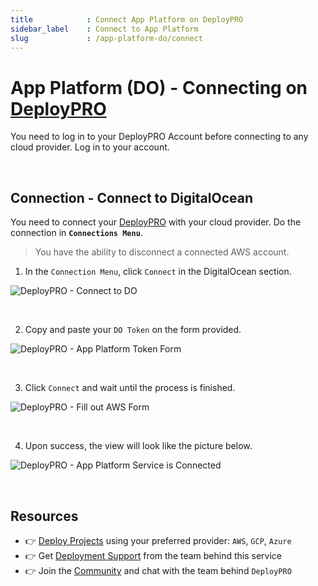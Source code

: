 ```yaml
---
title            : Connect App Platform on DeployPRO
sidebar_label    : Connect to App Platform
slug             : /app-platform-do/connect
---
```


# App Platform (DO) - Connecting on [DeployPRO](https://deploypro.dev)

You need to log in to your DeployPRO Account before connecting to any cloud provider. Log in to your account.

<br />

## Connection - Connect to DigitalOcean
You need to connect your [DeployPRO](https://deploypro.dev/) with your cloud provider. Do the connection in **`Connections Menu`**.

> You have the ability to disconnect a connected AWS account.

1. In the `Connection Menu`, click `Connect` in the DigitalOcean section.

  ![DeployPRO - Connect to DO](https://github.com/app-generator/deploypro-docs/assets/46531367/dcc434de-0dc2-41c7-87dd-f087648cb395)

<br />

2. Copy and paste your `DO Token` on the form provided.

  ![DeployPRO - App Platform Token Form](https://github.com/app-generator/deploypro-docs/assets/46531367/2926524a-a7d7-40d3-a8b9-114c3b1a81bd)
  
<br />

3. Click `Connect` and wait until the process is finished.

  ![DeployPRO - Fill out AWS Form](https://github.com/app-generator/deploypro-docs/assets/46531367/aaa88503-6e25-49ac-a6fb-106c66a7b0c6)

<br />

4. Upon success, the view will look like the picture below.

  ![DeployPRO - App Platform Service is Connected](https://github.com/app-generator/deploypro-docs/assets/46531367/992c6f1d-96aa-4418-bc9a-ec4c88d864f7)

<br />

## Resources

- 👉 [Deploy Projects](https://deploypro.dev/) using your preferred provider: `AWS`, `GCP`, `Azure`
- 👉 Get [Deployment Support](https://deploypro.dev/support/) from the team behind this service
- 👉 Join the [Community](https://discord.gg/qQhjQZhnur) and chat with the team behind `DeployPRO`
